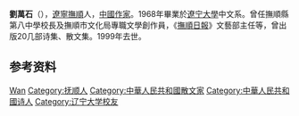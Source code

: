 {{Unreferenced|time=2020-10-10T07:49:34+00:00}}
{{notability unreferenced|time=2020-07-30}}
'''劉萬石'''（{{bd|20世纪||1999年|}}），[[遼寧|遼寧]][[撫順|撫順]]人，[[中國|中國]][[作家|作家]]。1968年畢業於[[遼宁大學|遼宁大學]]中文系。曾任撫順縣第八中學校長及撫順市文化局專職文學創作員，《[[撫順日報|撫順日報]]》文藝部主任等，曾出版20几部诗集、散文集。1999年去世。

== 参考资料 ==
{{reflist}}

{{中国作家小作品}}

{{Authority control}}
{{DEFAULTSORT:Liu wanshi}}
[[Category:刘姓|Wan]]
[[Category:抚顺人|Category:抚顺人]]
[[Category:中華人民共和國散文家|Category:中華人民共和國散文家]]
[[Category:中華人民共和國诗人|Category:中華人民共和國诗人]]
[[Category:辽宁大学校友|Category:辽宁大学校友]]